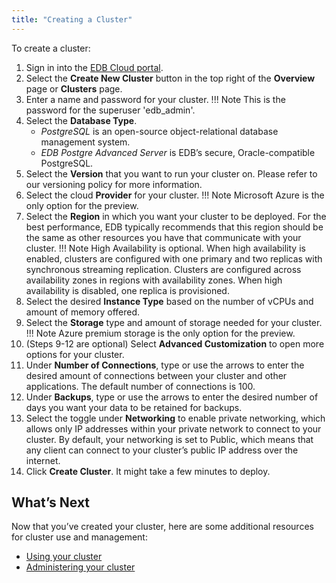 ```yaml
---
title: "Creating a Cluster"
---
```

To create a cluster:
1. Sign in into the [EDB Cloud portal](https://portal.edbcloud.com).
1. Select the **Create New Cluster** button in the top right of the **Overview** page or **Clusters** page.
3. Enter a name and password for your cluster.
   !!! Note
       This is the password for the superuser 'edb_admin'.
4. Select the **Database Type**.
   - *PostgreSQL* is an open-source object-relational database management system.
   - *EDB Postgre Advanced Server* is EDB’s secure, Oracle-compatible PostgreSQL.
5. Select the **Version** that you want to run your cluster on. Please refer to our versioning policy for more information.
6. Select the cloud **Provider** for your cluster.
   !!! Note
       Microsoft Azure is the only option for the preview.
7. Select the **Region** in which you want your cluster to be deployed. For the best performance, EDB typically recommends that this region should be the same as other resources you have that communicate with your cluster.
   !!! Note
       High Availability is optional. When high availability is enabled, clusters are configured with one primary and two replicas with synchronous streaming replication. Clusters are configured across availability zones in regions with availability zones. When high availability is disabled, one replica is provisioned.
8. Select the desired **Instance Type** based on the number of vCPUs and amount of memory offered.
9. Select the **Storage** type and amount of storage needed for your cluster.
   !!! Note
       Azure premium storage is the only option for the preview.
10. (Steps 9-12 are optional) Select **Advanced Customization** to open more options for your cluster.
11. Under **Number of Connections**, type or use the arrows to enter the desired amount of connections between your cluster and other applications. The default number of connections is 100.
12. Under **Backups**, type or use the arrows to enter the desired number of days you want your data to be retained for backups.
13. Select the toggle under **Networking** to enable private networking, which allows only IP addresses within your private network to connect to your cluster. By default, your networking is set to Public, which means that any client can connect to your cluster’s public IP address over the internet.
14. Click **Create Cluster**. It might take a few minutes to deploy.

## What’s Next

Now that you’ve created your cluster, here are some additional resources for cluster use and management:



* [Using your cluster]( )
* [Administering your cluster]( )
